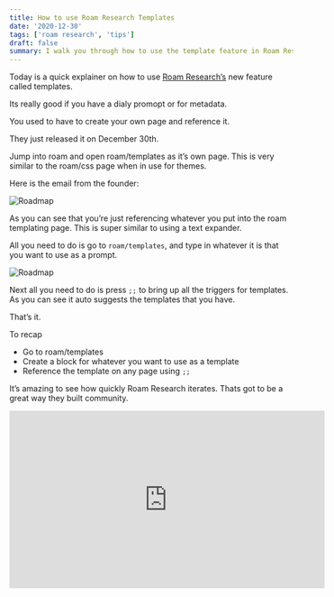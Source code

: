 ```yaml
---
title: How to use Roam Research Templates
date: '2020-12-30'
tags: ['roam research', 'tips']
draft: false
summary: I walk you through how to use the template feature in Roam Research.
---
```


Today is a quick explainer on how to use [Roam Research’s](https://roamresearch.com) new feature called templates.

Its really good if you have a dialy promopt or for metadata.

You used to have to create your own page and reference it.

They just released it on December 30th. 

Jump into roam and open roam/templates as it’s own page. This is very similar to the roam/css page when in use for themes.

Here is the email from the founder:

<div className="my-1 px-2 w-full overflow-hidden xl:my-1 xl:px-2 xl:w-1/2">
    <Image alt="Roadmap" src="/static/images/roam-email.png" width={674} height={200} />
</div>

As you can see that you’re just referencing whatever you put into the roam templating page. This is super similar to using a text expander. 

All you need to do is go to `roam/templates`, and type in whatever it is that you want to use as a prompt.

<div className="my-1 px-2 w-full overflow-hidden xl:my-1 xl:px-2 xl:w-1/2">
    <Image alt="Roadmap" src="/static/images/roam-template.png" width={575} height={458} />
</div>

Next all you need to do is press `;;` to bring up all the triggers for templates. As you can see it auto suggests the templates that you have. 

That’s it. 

To recap
- Go to roam/templates
- Create a block for whatever you want to use as a template
- Reference the template on any page using `;;`


It’s amazing to see how quickly Roam Research iterates. Thats got to be a great way they built community.

<iframe width="560" height="315" src="https://www.youtube.com/embed/Y8-lV0fqGPQ" title="YouTube video player" frameborder="0" allow="accelerometer; autoplay; clipboard-write; encrypted-media; gyroscope; picture-in-picture" allowfullscreen></iframe>